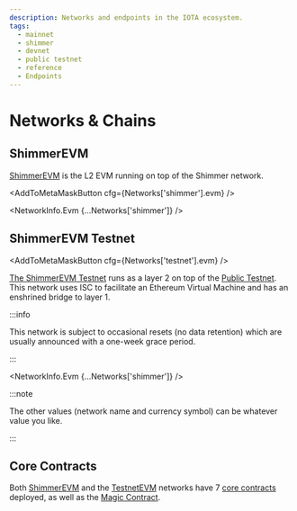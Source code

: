 ```yaml
---
description: Networks and endpoints in the IOTA ecosystem.
tags:
  - mainnet
  - shimmer
  - devnet
  - public testnet
  - reference
  - Endpoints
---
```


# Networks & Chains

## ShimmerEVM

[ShimmerEVM](https://explorer.evm.shimmer.network/) is the L2 EVM running on top of the Shimmer network.

<AddToMetaMaskButton cfg={Networks['shimmer'].evm} />

<NetworkInfo.Evm {...Networks['shimmer']} />

## ShimmerEVM Testnet

<AddToMetaMaskButton cfg={Networks['testnet'].evm} />

[The ShimmerEVM Testnet](https://explorer.evm.testnet.shimmer.network/) runs as a layer 2 on top
of the [Public Testnet](/build/networks-endpoints#public-testnet). This network uses ISC to facilitate
an Ethereum Virtual Machine and has an enshrined bridge to layer 1.

:::info

This network is subject to occasional resets (no data retention) which are usually announced with a one-week grace period.

:::

<NetworkInfo.Evm {...Networks['shimmer']} />

:::note

The other values (network name and currency symbol) can be whatever value you like.

:::

## Core Contracts

Both [ShimmerEVM](#shimmerEVM) and the [TestnetEVM](#testnetEVM) networks have 7
[core contracts](../reference/core-contracts/overview.md) deployed, as well as the
[Magic Contract](../reference/magic-contract/introduction.md).
